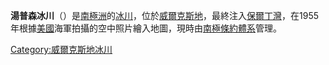 {{coord|66|45|S|123|39|E|display=title}}

'''湯普森冰川'''（{{lang-en|Thompson Glacier}}）是[[南極洲|南極洲]]的[[冰川|冰川]]，位於[[威爾克斯地|威爾克斯地]]，最終注入[[保爾丁灣|保爾丁灣]]，在1955年根據[[美國|美國]]海軍拍攝的空中照片繪入地圖，現時由[[南極條約體系|南極條約體系]]管理。

{{DEFAULTSORT:Thompson Glacier}}
[[Category:威爾克斯地冰川|Category:威爾克斯地冰川]]


{{WilkesLand-geo-stub}}